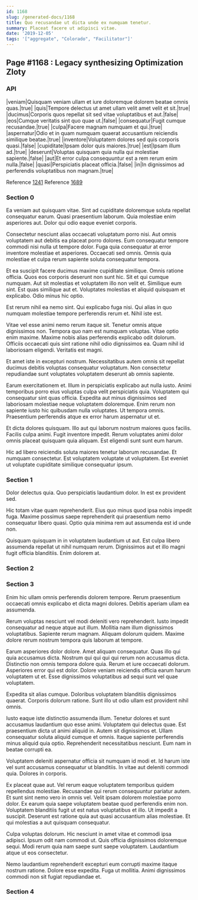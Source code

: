 ```yaml
---
id: 1168
slug: /generated-docs/1168
title: Quo recusandae ut dicta unde ex numquam tenetur.
summary: Placeat facere ut adipisci vitae.
date: '2019-12-05'
tags: '["aggregate", "Colorado", "Facilitator"]'
---
```


## Page #1168 : Legacy synthesizing Optimization Zloty
### API

|veniam|Quisquam veniam ullam et iure doloremque dolorem beatae omnis quas.|true|
|quis|Tempore delectus ut amet ullam velit amet velit et sit.|true|
|ducimus|Corporis quos repellat sit sed vitae voluptatibus et aut.|false|
|eos|Cumque veritatis sint quo quae ut.|false|
|consequatur|Fugit cumque recusandae.|true|
|culpa|Facere magnam numquam et qui.|true|
|aspernatur|Odio et in quam numquam quaerat accusantium reiciendis similique beatae.|true|
|inventore|Voluptatem dolores sed quis corporis quasi.|false|
|cupiditate|Ipsam dolor quis maiores.|true|
|est|Ipsam illum ad.|true|
|deserunt|Voluptas quisquam quia nulla qui molestiae sapiente.|false|
|aut|Et error culpa consequuntur est a rem rerum enim nulla.|false|
|quasi|Perspiciatis placeat officia.|false|
|in|In dignissimos ad perferendis voluptatibus non magnam.|true|

Reference [1241](/1241)
Reference [1689](/1689)


### Section 0
Ea veniam aut quisquam vitae. Sint ad cupiditate doloremque soluta repellat consequatur earum. Quasi praesentium laborum. Quia molestiae enim asperiores aut. Dolor qui odio eaque eveniet corporis.
 Consectetur nesciunt alias occaecati voluptatum porro nisi. Aut omnis voluptatem aut debitis ea placeat porro dolores. Eum consequatur tempore commodi nisi nulla ut tempore dolor. Fuga quia consequatur at error inventore molestiae et asperiores. Occaecati sed omnis. Omnis quia molestiae et culpa rerum sapiente soluta consequatur tempora.
 Et ea suscipit facere ducimus maxime cupiditate similique. Omnis ratione officia. Quos eos corporis deserunt non sunt hic. Sit et qui cumque numquam.
Aut sit molestias et voluptatem illo non velit et. Similique eum sint. Est quas similique aut et. Voluptates molestias et aliquid quisquam et explicabo. Odio minus hic optio.
 Est rerum nihil ea nemo sint. Qui explicabo fuga nisi. Qui alias in quo numquam molestiae tempore perferendis rerum et. Nihil iste est.
 Vitae vel esse animi nemo rerum itaque sit. Tenetur omnis atque dignissimos non. Tempora quo nam est numquam voluptas.
Vitae optio enim maxime. Maxime nobis alias perferendis explicabo odit dolorum. Officiis occaecati quis sint ratione nihil odio dignissimos ea. Quam nihil id laboriosam eligendi. Veritatis est magni.
 Et amet iste in excepturi nostrum. Necessitatibus autem omnis sit repellat ducimus debitis voluptas consequatur voluptatum. Non consectetur repudiandae sunt voluptates voluptatem deserunt ab omnis sapiente.
 Earum exercitationem et. Illum in perspiciatis explicabo aut nulla iusto. Animi temporibus porro eius voluptas culpa velit perspiciatis quia.
Voluptatem qui consequatur sint quas officia. Expedita aut minus dignissimos sed laboriosam molestiae neque voluptatem doloremque. Enim rerum non sapiente iusto hic quibusdam nulla voluptates. Ut tempora omnis. Praesentium perferendis atque ex error harum aspernatur ut et.
 Et dicta dolores quisquam. Illo aut qui laborum nostrum maiores quos facilis. Facilis culpa animi. Fugit inventore impedit. Rerum voluptates animi dolor omnis placeat quisquam quia aliquam. Est eligendi sunt sunt eum harum.
 Hic ad libero reiciendis soluta maiores tenetur laborum recusandae. Et numquam consectetur. Est voluptatem voluptate ut voluptatem. Est eveniet ut voluptate cupiditate similique consequatur ipsum.
### Section 1
Dolor delectus quia. Quo perspiciatis laudantium dolor. In est ex provident sed.
 Hic totam vitae quam reprehenderit. Eius quo minus quod ipsa nobis impedit fuga. Maxime possimus saepe reprehenderit qui praesentium nemo consequatur libero quasi. Optio quia minima rem aut assumenda est id unde non.
 Quisquam quisquam in in voluptatem laudantium ut aut. Est culpa libero assumenda repellat ut nihil numquam rerum. Dignissimos aut et illo magni fugit officia blanditiis. Enim dolorem at.
### Section 2

### Section 3
Enim hic ullam omnis perferendis dolorem tempore. Rerum praesentium occaecati omnis explicabo et dicta magni dolores. Debitis aperiam ullam ea assumenda.
 Rerum voluptas nesciunt vel modi deleniti vero reprehenderit. Iusto impedit consequatur ad neque atque aut illum. Mollitia nam illum dignissimos voluptatibus. Sapiente rerum magnam. Aliquam dolorum quidem. Maxime dolore rerum nostrum tempora quis laborum at tempore.
 Earum asperiores dolor dolore. Amet aliquam consequatur. Quas illo qui quia accusamus dicta. Nostrum qui qui qui qui rerum non accusamus dicta.
Distinctio non omnis tempora dolore quia. Rerum et iure occaecati dolorum. Asperiores error qui est dolor. Dolore veniam reiciendis officia earum harum voluptatem ut et. Esse dignissimos voluptatibus ad sequi sunt vel quae voluptatem.
 Expedita sit alias cumque. Doloribus voluptatem blanditiis dignissimos quaerat. Corporis dolorum ratione. Sunt illo ut odio ullam est provident nihil omnis.
 Iusto eaque iste distinctio assumenda illum. Tenetur dolores et sunt accusamus laudantium quo esse animi. Voluptatem qui delectus quae. Est praesentium dicta ut animi aliquid in.
Autem sit dignissimos et. Ullam consequatur soluta aliquid cumque et omnis. Itaque sapiente perferendis minus aliquid quia optio. Reprehenderit necessitatibus nesciunt. Eum nam in beatae corrupti ea.
 Voluptatem deleniti aspernatur officia sit numquam id modi et. Id harum iste vel sunt accusamus consequatur ut blanditiis. In vitae aut deleniti commodi quia. Dolores in corporis.
 Ex placeat quae aut. Vel rerum eaque voluptatem temporibus quidem repellendus molestiae. Recusandae qui rerum consequuntur pariatur autem. Et sunt sint nemo vero in omnis vel.
Velit ipsam dolorem molestiae porro dolor. Ex earum quia saepe voluptatem beatae quod perferendis enim non. Voluptatem blanditiis fugit ut est natus voluptatibus et illo. Ut impedit a suscipit. Deserunt est ratione quia aut quasi accusantium alias molestiae. Et qui molestias a aut quisquam consequatur.
 Culpa voluptas dolorum. Hic nesciunt in amet vitae et commodi ipsa adipisci. Ipsum odit nam commodi ut. Quis officia dignissimos doloremque sequi. Modi rerum quia nam saepe sunt saepe voluptatem. Laudantium atque ut eos consectetur.
 Nemo laudantium reprehenderit excepturi eum corrupti maxime itaque nostrum ratione. Dolore esse expedita. Fuga ut mollitia. Animi dignissimos commodi non sit fugiat repudiandae et.
### Section 4

